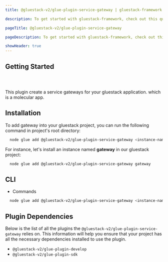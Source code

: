 ```yaml
---
title: @gluestack-v2/glue-plugin-service-gateway | gluestack-framework

description: To get started with gluestack-framework, check out this quick installation guide. It provides simple steps to help you install and use the library in your projects.

pageTitle: @gluestack-v2/glue-plugin-service-gateway

pageDescription: To get started with gluestack-framework, check out this quick installation guide. It provides simple steps to help you install and use the library in your projects.

showHeader: true
---
```



<Meta title="Plugins/Feature Plugins/glue-plugin-service-gateway" />

## Getting Started

##

<br />

This plugin create a service gateways for your gluestack application. which is a molecular app.

## Installation

To add gateway into your gluestack project, you can run the following command in project's root directory:

```bash
  node glue add @gluestack-v2/glue-plugin-service-gateway <instance-name>
```

For instance, let's install an instance named **gateway** in our gluestack project:

```bash
  node glue add @gluestack-v2/glue-plugin-service-gateway gateway
```

## CLI

- Commands

```bash
  node glue add @gluestack-v2/glue-plugin-service-gateway <instance-name>
```

## Plugin Dependencies

Below is the list of all the plugins the `@gluestack-v2/glue-plugin-service-gateway` relies on. This information will help you ensure that your project has all the necessary dependencies installed to use the plugin.

- `@gluestack-v2/glue-plugin-develop`
- `@gluestack-v2/glue-plugin-sdk`
